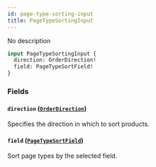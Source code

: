 ```yaml
---
id: page-type-sorting-input
title: PageTypeSortingInput
---
```


No description

```graphql
input PageTypeSortingInput {
  direction: OrderDirection!
  field: PageTypeSortField!
}
```

### Fields

#### `direction` ([`OrderDirection`](../../../developer/api-reference/enums/order-direction))

Specifies the direction in which to sort products.

#### `field` ([`PageTypeSortField`](../../../developer/api-reference/enums/page-type-sort-field))

Sort page types by the selected field.
